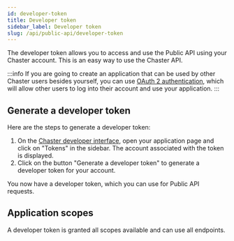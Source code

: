 ```yaml
---
id: developer-token
title: Developer token
sidebar_label: Developer token
slug: /api/public-api/developer-token
---
```


The developer token allows you to access and use the Public API using your Chaster account. This is an easy way to use the Chaster API.

:::info
If you are going to create an application that can be used by other Chaster users besides yourself, you can use [OAuth 2 authentication](/api-oauth-2), which will allow other users to log into their account and use your application.
:::

## Generate a developer token

Here are the steps to generate a developer token:

1. On the [Chaster developer interface](https://chaster.app/developers/applications), open your application page and click on "Tokens" in the sidebar. The account associated with the token is displayed.
2. Click on the button "Generate a developer token" to generate a developer token for your account.

You now have a developer token, which you can use for Public API requests.

## Application scopes

A developer token is granted all scopes available and can use all endpoints.